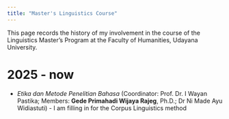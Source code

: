 ```yaml
---
title: "Master's Linguistics Course"
---
```


This page records the history of my involvement in the course of the Linguistics Master's Program at the Faculty of Humanities, Udayana University.

# 2025 - now

-   *Etika dan Metode Penelitian Bahasa* (Coordinator: Prof. Dr. I Wayan Pastika; Members: __Gede Primahadi Wijaya Rajeg__, Ph.D.; Dr Ni Made Ayu Widiastuti) - I am filling in for the Corpus Linguistics method
